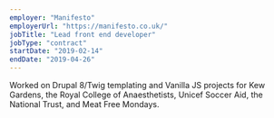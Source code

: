 ```yaml
---
employer: "Manifesto"
employerUrl: "https://manifesto.co.uk/"
jobTitle: "Lead front end developer"
jobType: "contract"
startDate: "2019-02-14"
endDate: "2019-04-26"
---
```


Worked on Drupal 8/Twig templating and Vanilla JS projects for Kew Gardens, the Royal College of Anaesthetists, Unicef Soccer Aid, the National Trust, and Meat Free Mondays.
